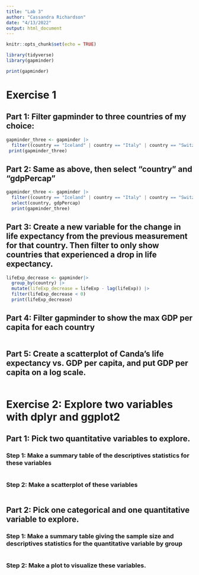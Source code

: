 ```yaml
---
title: "Lab 3"
author: "Cassandra Richardson"
date: "4/13/2022"
output: html_document
---
```


```r
knitr::opts_chunk$set(echo = TRUE)

library(tidyverse)
library(gapminder)
```

```r
print(gapminder)
``` 

# Exercise 1 

## Part 1: Filter gapminder to three countries of my choice:

```r
gapminder_three <- gapminder |> 
  filter((country == "Iceland" | country == "Italy" | country == "Switzerland") & year >= 1970, year < 1980)
 print(gapminder_three)
```

## Part 2: Same as above, then select "country" and "gdpPercap"

```r
gapminder_three <- gapminder |> 
  filter((country == "Iceland" | country == "Italy" | country == "Switzerland") & year >= 1970, year < 1980) |>
  select(country, gdpPercap)
  print(gapminder_three)
```

## Part 3: Create a new variable for the change in life expectancy from the previous measurement for that country. Then filter to only show countries that experienced a drop in life expectancy. 

```r
lifeExp_decrease <- gapminder|>
  group_by(country) |>
  mutate(lifeExp_decrease = lifeExp - lag(lifeExp)) |>
  filter(lifeExp_decrease < 0)
  print(lifeExp_decrease)
```

## Part 4: Filter gapminder to show the max GDP per capita for each country 

```r

```

## Part 5: Create a scatterplot of Canda's life expectancy vs. GDP per capita, and put GDP per capita on a log scale. 

```r

```

# Exercise 2: Explore two variables with dplyr and ggplot2

## Part 1: Pick two quantitative variables to explore.

### Step 1: Make a summary table of the descriptives statistics for these variables 

```r

```

### Step 2: Make a scatterplot of these variables 

```r

```

## Part 2: Pick one categorical and one quantitative variable to explore. 

### Step 1: Make a summary table giving the sample size and descriptives statistics for the quantitative variable by group 

```r

```

### Step 2: Make a plot to visualize these variables.  

```r

```
